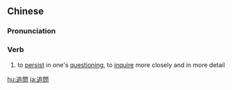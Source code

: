 {{also|追问}}
==Chinese==
{{zh-forms|s=追问}}

===Pronunciation===
{{zh-pron
|m=zhuīwèn
|c=zeoi1 man6
|mn=qz,tw,xm:tui-mn̄g/zz:tui-mūi/qz,xm,zz:tui-būn
|cat=v
}}

===Verb===
{{zh-verb}}

# to [[persist]] in one's [[question]]ing, to [[inquire]] more closely and in more detail

[[hu:追問]]
[[ja:追問]]